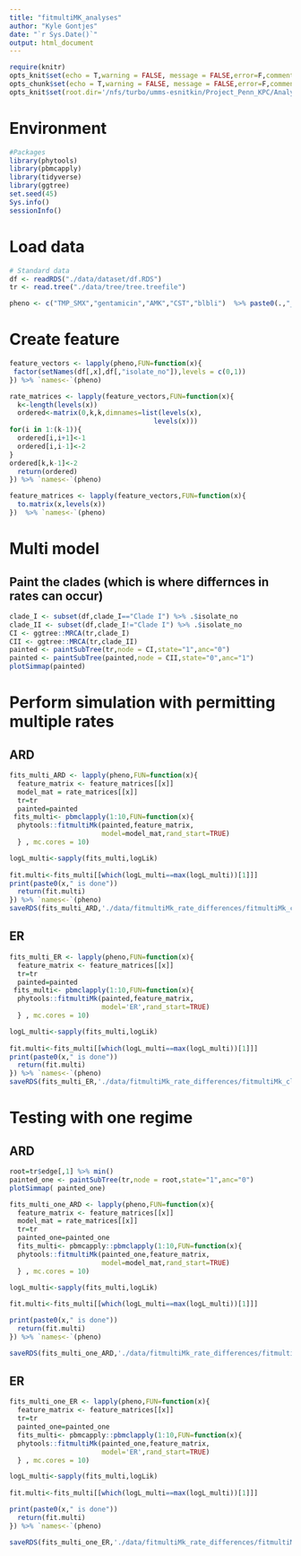 ```yaml
---
title: "fitmultiMK_analyses"
author: "Kyle Gontjes"
date: "`r Sys.Date()`"
output: html_document
---
```


```r
require(knitr)
opts_knit$set(echo = T,warning = FALSE, message = FALSE,error=F,comment=NA)
opts_chunk$set(echo = T,warning = FALSE, message = FALSE,error=F,comment=NA)
opts_knit$set(root.dir='/nfs/turbo/umms-esnitkin/Project_Penn_KPC/Analysis/Phyloaware/phylogenetic-resistance-ms')
```

# Environment
```r
#Packages
library(phytools) 
library(pbmcapply) 
library(tidyverse)
library(ggtree) 
set.seed(45) 
Sys.info()
sessionInfo() 
```

# Load data
```r
# Standard data
df <- readRDS("./data/dataset/df.RDS")
tr <- read.tree("./data/tree/tree.treefile")
```

```r
pheno <- c("TMP_SMX","gentamicin","AMK","CST","blbli")  %>% paste0(.,"_dich_num")
```

# Create feature
```r
feature_vectors <- lapply(pheno,FUN=function(x){
 factor(setNames(df[,x],df[,"isolate_no"]),levels = c(0,1))
}) %>% `names<-`(pheno)

rate_matrices <- lapply(feature_vectors,FUN=function(x){
  k<-length(levels(x))
  ordered<-matrix(0,k,k,dimnames=list(levels(x),
                                    levels(x)))
for(i in 1:(k-1)){
  ordered[i,i+1]<-1
  ordered[i,i-1]<-2
}
ordered[k,k-1]<-2
  return(ordered)
}) %>% `names<-`(pheno)

feature_matrices <- lapply(feature_vectors,FUN=function(x){
  to.matrix(x,levels(x))  
})  %>% `names<-`(pheno)
```

# Multi model 
## Paint the clades (which is where differnces in rates can occur)
```r
clade_I <- subset(df,clade_I=="Clade I") %>% .$isolate_no
clade_II <- subset(df,clade_I!="Clade I") %>% .$isolate_no
CI <- ggtree::MRCA(tr,clade_I)
CII <- ggtree::MRCA(tr,clade_II)
painted <- paintSubTree(tr,node = CI,state="1",anc="0")
painted <- paintSubTree(painted,node = CII,state="0",anc="1")
plotSimmap(painted) 
```

# Perform simulation with permitting multiple rates
## ARD
```r
fits_multi_ARD <- lapply(pheno,FUN=function(x){
  feature_matrix <- feature_matrices[[x]]
  model_mat = rate_matrices[[x]]
  tr=tr
  painted=painted
 fits_multi<- pbmclapply(1:10,FUN=function(x){
  phytools::fitmultiMk(painted,feature_matrix,
                       model=model_mat,rand_start=TRUE)
  } , mc.cores = 10)

logL_multi<-sapply(fits_multi,logLik)
  
fit.multi<-fits_multi[[which(logL_multi==max(logL_multi))[1]]]
print(paste0(x," is done"))
  return(fit.multi)
}) %>% `names<-`(pheno)
saveRDS(fits_multi_ARD,'./data/fitmultiMk_rate_differences/fitmultiMk_clade_regimes_ARD.RDS')
```
## ER
```r
fits_multi_ER <- lapply(pheno,FUN=function(x){
  feature_matrix <- feature_matrices[[x]] 
  tr=tr
  painted=painted
 fits_multi<- pbmclapply(1:10,FUN=function(x){
  phytools::fitmultiMk(painted,feature_matrix,
                       model='ER',rand_start=TRUE)
  } , mc.cores = 10)

logL_multi<-sapply(fits_multi,logLik)
  
fit.multi<-fits_multi[[which(logL_multi==max(logL_multi))[1]]]
print(paste0(x," is done"))
  return(fit.multi)
}) %>% `names<-`(pheno)
saveRDS(fits_multi_ER,'./data/fitmultiMk_rate_differences/fitmultiMk_clade_regimes_ER.RDS')
```

# Testing with one regime
## ARD
```r
root=tr$edge[,1] %>% min()
painted_one <- paintSubTree(tr,node = root,state="1",anc="0")
plotSimmap( painted_one) 

fits_multi_one_ARD <- lapply(pheno,FUN=function(x){
  feature_matrix <- feature_matrices[[x]]
  model_mat = rate_matrices[[x]]
  tr=tr
  painted_one=painted_one
  fits_multi<- pbmcapply::pbmclapply(1:10,FUN=function(x){
  phytools::fitmultiMk(painted_one,feature_matrix,
                       model=model_mat,rand_start=TRUE)
  } , mc.cores = 10)

logL_multi<-sapply(fits_multi,logLik)
  
fit.multi<-fits_multi[[which(logL_multi==max(logL_multi))[1]]]

print(paste0(x," is done"))
  return(fit.multi)
}) %>% `names<-`(pheno)

saveRDS(fits_multi_one_ARD,'./data/fitmultiMk_rate_differences/fitmultiMk_uniform_regimes_ARD.RDS')
```

## ER
```r
fits_multi_one_ER <- lapply(pheno,FUN=function(x){
  feature_matrix <- feature_matrices[[x]] 
  tr=tr
  painted_one=painted_one
  fits_multi<- pbmcapply::pbmclapply(1:10,FUN=function(x){
  phytools::fitmultiMk(painted_one,feature_matrix,
                       model='ER',rand_start=TRUE)
  } , mc.cores = 10)

logL_multi<-sapply(fits_multi,logLik)
  
fit.multi<-fits_multi[[which(logL_multi==max(logL_multi))[1]]]

print(paste0(x," is done"))
  return(fit.multi)
}) %>% `names<-`(pheno)

saveRDS(fits_multi_one_ER,'./data/fitmultiMk_rate_differences/fitmultiMk_uniform_regimes_ER.RDS')
```
